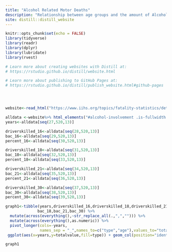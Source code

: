 ```yaml
---
title: "Alcohol Related Motor Deaths"
description: "Relationship between age groups and the amount of Alcohol related deaths compared to Total amount of deaths"
site: distill::distill_website
---
```


```r
knitr::opts_chunk$set(echo = FALSE)
library(tidyverse)
library(readr)
library(dplyr)
library(lubridate)
library(rvest)

# Learn more about creating websites with Distill at:
# https://rstudio.github.io/distill/website.html

# Learn more about publishing to GitHub Pages at:
# https://rstudio.github.io/distill/publish_website.html#github-pages





```
```r
website<-read_html("https://www.iihs.org/topics/fatality-statistics/detail/teenagers#alcohol-involvement")

alldata <-website%>% html_elements("#alcohol-involvement .is-fullwidth:nth-child(4) th , #alcohol-involvement .is-fullwidth:nth-child(4) td") %>% html_text2()
years<-alldata[seq(27,520,13)]

driverskilled_16<-alldata[seq(28,520,13)]
bac_16<-alldata[seq(29,520,13)]
percent_16<-alldata[seq(30,520,13)]

driverskilled_18<-alldata[seq(31,520,13)]
bac_18<-alldata[seq(32,520,13)]
percent_18<-alldata[seq(33,520,13)]

driverskilled_21<-alldata[seq(34,520,13)]
bac_21<-alldata[seq(35,520,13)]
percent_21<-alldata[seq(36,520,13)]

driverskilled_30<-alldata[seq(37,520,13)]
bac_30<-alldata[seq(38,520,13)]
percent_30<-alldata[seq(39,520,13)]

graph1<-tibble(years,driverskilled_16,driverskilled_18,driverskilled_21,driverskilled_30,bac_16,
              bac_18,bac_21,bac_30) %>%  
  mutate(across(everything(),~str_replace_all(.,",",""))) %>% 
  mutate(across(everything(),as.numeric)) %>% 
  pivot_longer(cols=-years,
               names_sep = "_",names_to=c("type","age"),values_to="totalvalue") %>% 
 ggplot(aes(x=years,y=totalvalue,fill=type)) + geom_col(position="identity") + facet_wrap(~age) + labs(title="",subtitle = "",x="Year",y="Total Deaths", caption="Source: iihs.org") + theme_minimal() + theme(panel.spacing = unit(2, "lines")) + scale_fill_discrete(name = "Cause", labels = c("Alcohol","Other"))
```

```r
graph1
```

